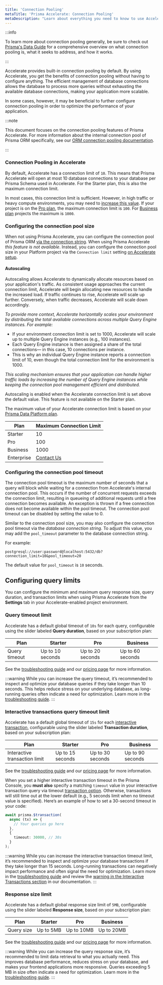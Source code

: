 ```yaml
---
title: 'Connection Pooling'
metaTitle: 'Prisma Accelerate: Connection Pooling'
metaDescription: "Learn about everything you need to know to use Accelerate's connection pooling."
---
```


:::info

To learn more about connection pooling generally, be sure to check out [Prisma's Data Guide](https://www.prisma.io/dataguide/database-tools/connection-pooling) for a comprehensive overview on what connection pooling is, what it seeks to address, and how it works.

:::

Accelerate provides built-in connection pooling by default. By using Accelerate, you get the benefits of connection pooling without having to configure anything. The efficient management of database connections allows the database to process more queries without exhausting the available database connections, making your application more scalable.

In some cases, however, it may be beneficial to further configure connection pooling in order to optimize the performance of your application.

:::note

This document focuses on the connection pooling features of Prisma Accelerate. For more information about the internal connection pool of Prisma ORM specifically, see our [ORM connection pooling documentation](/orm/prisma-client/setup-and-configuration/databases-connections/connection-pool).

:::

### Connection Pooling in Accelerate

By default, Accelerate has a connection limit of `10`. This means that Prisma Accelerate will open at most 10 database connections to your database per Prisma Schema used in Accelerate. For the Starter plan, this is also the maximum connection limit.

In most cases, this connection limit is sufficient. However, in high traffic or heavy compute environments, you may need to [increase this value](#configuring-the-connection-pool-size). If your project is on the [Pro plan](https://www.prisma.io/pricing), the maximum connection limit is `100`. For [Business plan](https://www.prisma.io/pricing) projects the maximum is `1000`.

### Configuring the connection pool size

When not using Prisma Accelerate, you can configure the connection pool of Prisma ORM [via the connection string](/orm/prisma-client/setup-and-configuration/databases-connections/connection-pool#setting-the-connection-pool-size). When using Prisma Accelerate *this feature is not available*. Instead, you can configure the connection pool size in your Platform project via the `Connection limit` setting [on Accelerate setup](/accelerate/getting-started).

#### Autoscaling

Autoscaling allows Accelerate to dynamically allocate resources based on your application's traffic. As consistent usage approaches the current connection limit, Accelerate will begin allocating new resources to handle the increased load. If traffic continues to rise, Accelerate will scale up further. Conversely, when traffic decreases, Accelerate will scale down accordingly.

*To provide more context, Accelerate horizontally scales your environment by distributing the total available connections across multiple Query Engine instances. For example:*

- If your environment connection limit is set to 1000, Accelerate will scale up to multiple Query Engine instances (e.g., 100 instances).
- Each Query Engine instance is then assigned a share of the total connections— in this case, 10 connections per instance.
- This is why an individual Query Engine instance reports a connection limit of 10, even though the total connection limit for the environment is 1000.

*This scaling mechanism ensures that your application can handle higher traffic loads by increasing the number of Query Engine instances while keeping the connection pool management efficient and distributed.*


Autoscaling is enabled when the Accelerate connection limit is set above the default value. This feature is not available on the Starter plan.

The maximum value of your Accelerate connection limit is based on your [Prisma Data Platform plan](https://www.prisma.io/pricing). 

| Plan       | Maximum Connection Limit             |
|------------|--------------------------------------|
| Starter    | 10                                   |
| Pro        | 100                                  |
| Business   | 1000                                 |
| Enterprise | [Contact Us](mailto:sales@prisma.io) |

### Configuring the connection pool timeout

The connection pool timeout is the maximum number of seconds that a query will block while waiting for a connection from Accelerate's internal connection pool. This occurs if the number of concurrent requests exceeds the connection limit, resulting in queueing of additional requests until a free connection becomes available. An exception is thrown if a free connection does not become available within the pool timeout. The connection pool timeout can be disabled by setting the value to 0.

Similar to the connection pool size, you may also configure the connection pool timeout via the _database connection string_. To adjust this value, you may add the `pool_timeout` parameter to the database connection string.

For example:

```env no-copy
postgresql://user:password@localhost:5432/db?connection_limit=10&pool_timeout=20
```

<Admonition type="info">

The default value for `pool_timeout` is `10` seconds.

</Admonition>

## Configuring query limits

You can configure the minimum and maximum query response size, query duration, and transaction limits when using Prisma Accelerate from the **Settings** tab in your Accelerate-enabled project environment.

### Query timeout limit

Accelerate has a default global timeout of `10s` for each query, configurable using the slider labeled **Query duration**, based on your subscription plan:

| Plan     | Starter       | Pro          | Business      |
|----------|---------------|--------------|---------------|
| Query timeout  | Up to 10 seconds | Up to 20 seconds | Up to 60 seconds |

See the [troubleshooting guide](/accelerate/troubleshoot#p6004-querytimeout) and our [pricing page](https://www.prisma.io/pricing#accelerate) for more information.

:::warning
While you can increase the query timeout, it’s recommended to inspect and optimize your database queries if they take longer than 10 seconds. This helps reduce stress on your underlying database, as long-running queries often indicate a need for optimization. Learn more in the [troubleshooting guide](/accelerate/troubleshoot#p6004-querytimeout).
:::

### Interactive transactions query timeout limit

Accelerate has a default global timeout of `15s` for each [interactive transaction](/orm/prisma-client/queries/transactions#interactive-transactions), configurable using the slider labeled **Transaction duration**, based on your subscription plan:

| Plan                       | Starter       | Pro          | Business      |
|----------------------------|---------------|--------------|---------------|
| Interactive transaction limit | Up to 15 seconds | Up to 30 seconds | Up to 90 seconds |

See the [troubleshooting guide](/accelerate/troubleshoot#p6004-querytimeout) and our [pricing page](https://www.prisma.io/pricing#accelerate) for more information.

When you set a higher interactive transaction timeout in the Prisma Console, you **must also** specify a matching `timeout` value in your interactive transaction query via timeout [transaction option](/orm/prisma-client/queries/transactions#transaction-options). Otherwise, transactions will still time out at the lower default (e.g., 5 seconds limit when no timeout value is specified). Here’s an example of how to set a 30-second timeout in your code:

```ts
await prisma.$transaction(
  async (tx) => {
    // Your queries go here
  },
  {
    timeout: 30000, // 30s
  }
);
```

:::warning
While you can increase the interactive transaction timeout limit, it’s recommended to inspect and optimize your database transactions if they take longer than 15 seconds. Long-running transactions can negatively impact performance and often signal the need for optimization. Learn more in the [troubleshooting guide](/accelerate/troubleshoot#p6004-querytimeout) and review the [warning in the Interactive Transactions section](/orm/prisma-client/queries/transactions#interactive-transactions-1) in our documentation.
:::

### Response size limit

Accelerate has a default global response size limit of `5MB`, configurable using the slider labeled **Response size**, based on your subscription plan:

| Plan     | Starter       | Pro          | Business      |
|----------|---------------|--------------|---------------|
| Query size | Up to 5MB     | Up to 10MB   | Up to 20MB    |

See the [troubleshooting guide](/accelerate/troubleshoot#p6009-responsesizelimitexceeded) and our [pricing page](https://www.prisma.io/pricing#accelerate) for more information.

:::warning
While you can increase the query response size, it’s recommended to limit data retrieval to what you actually need. This improves database performance, reduces stress on your database, and makes your frontend applications more responsive. Queries exceeding 5 MB in size often indicate a need for optimization. Learn more in the [troubleshooting guide](/accelerate/troubleshoot#p6009-responsesizelimitexceeded).
:::
